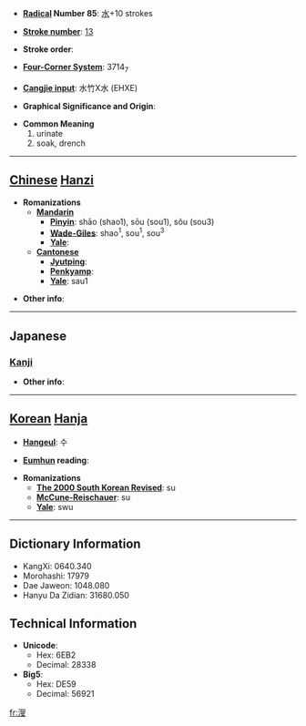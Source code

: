 * '''[[Wiktionary:Chinese radical index| Radical]] Number 85''': [[Wiktionary:Chinese radical index 水|水]]+10 strokes

* '''[[Wiktionary:Chinese total strokes index|Stroke number]]''': [[Wiktionary:Chinese total strokes index 13|13]]

* '''Stroke order''': 

* '''[[Wiktionary:Chinese four corner index|Four-Corner System]]''': 3714<sub>7</sub>

* '''[[Wiktionary:Chinese Cangjie index|Cangjie input]]''': 水竹X水 (EHXE)

* '''Graphical Significance and Origin''': 

* '''Common Meaning'''
*#urinate
*# soak, drench


----

== [[Chinese]] [[Hanzi]] ==

* '''Romanizations'''
** '''[[Mandarin]]'''
*** '''[[Pinyin]]''': shāo (shao1), sōu (sou1), sǒu (sou3)
*** '''[[Wade-Giles]]''': shao<sup>1</sup>, sou<sup>1</sup>, sou<sup>3</sup>
*** '''[[Yale]]''': 
** '''[[Cantonese]]'''
*** '''[[Jyutping]]''':
*** '''[[Penkyamp]]''': 
*** '''[[Yale]]''': sau1

* '''Other info''': 

----

==Japanese==
===[[Kanji]]===
{{kanji|on readings=[[そう]] (sō), [[しゅう]] (shū)
|kun readings=[[ひたす]] (hitasu), [[いばり]] (ibari)
}}

* '''Other info''':  

----

== [[Korean]] [[Hanja]] ==

* '''[[Hangeul]]''': 수

* '''[[Eumhun]] reading''': 

* '''Romanizations'''
** '''[[The 2000 South Korean Revised Romanization|The 2000 South Korean Revised]]''': su
** '''[[McCune-Reischauer]]''': su
** '''[[Yale]]''': swu

----

== Dictionary Information ==

* KangXi: 0640.340
* Morohashi: 17979
* Dae Jaweon: 1048.080
* Hanyu Da Zidian: 31680.050

== Technical Information ==

* '''Unicode''':
** Hex: 6EB2
** Decimal: 28338
* '''Big5''':
** Hex: DE59
** Decimal: 56921

[[fr:溲]]